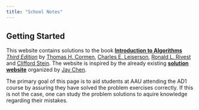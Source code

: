 ```yaml
---
title: "School Notes"
---
```


## Getting Started

This website contains solutions to the book [**Introduction to Algorithms** _Third Edition_](https://mitpress.mit.edu/books/introduction-algorithms-third-edition)
by [Thomas H. Cormen](https://mitpress.mit.edu/contributors/thomas-h-cormen), [Charles E. Leiserson](https://mitpress.mit.edu/contributors/charles-e-leiserson),
[Ronald L. Rivest](https://mitpress.mit.edu/contributors/ronald-l-rivest) and [Clifford Stein](https://mitpress.mit.edu/contributors/clifford-stein).
The website is inspired by the already existing **[solution website](https://walkccc.github.io/CLRS/)** organized by [Jay Chen](https://github.com/walkccc).

The primary goal of this page is to aid students at AAU attending the AD1 course by assuring they have solved the problem exercises correctly.
If this is not the case, one can study the problem solutions to aquire knowledge regarding their mistakes.
